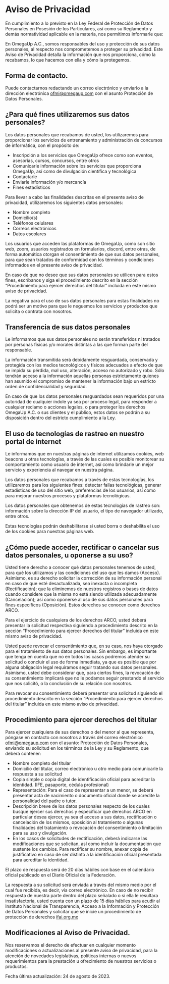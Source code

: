 # Aviso de Privacidad

En cumplimiento a lo previsto en la Ley Federal de Protección de Datos Personales en Posesión de los Particulares, así como su Reglamento y demás normatividad aplicable en la materia, nos permitimos informarle que:

En OmegaUp A.C., somos responsables del uso y protección de sus datos personales, al respecto nos comprometemos a proteger su privacidad. Este Aviso de Privacidad detalla la información que nos proporciona, cómo la recabamos, lo que hacemos con ella y cómo la protegemos.

## Forma de contacto.

Puede contactarnos redactando un correo electrónico y enviarlo a la dirección electrónica [ofmi@omegaup.com](mailto:ofmi@omegaup.com) con el asunto Protección de Datos Personales.

## ¿Para qué fines utilizaremos sus datos personales?

Los datos personales que recabamos de usted, los utilizaremos para proporcionar los servicios de entrenamiento y administración de concursos de informática, con el propósito de:

- Inscripción a los servicios que OmegaUp ofrece como son eventos, asesorías, cursos, concursos, entre otros
- Comunicarle información sobre los servicios que proporciona OmegaUp, así como de divulgación científica y tecnológica
- Contactarle
- Enviarle información y/o mercancía
- Fines estadísticos

Para llevar a cabo las finalidades descritas en el presente aviso de privacidad, utilizaremos los siguientes datos personales:

- Nombre completo
- Domicilio(s)
- Teléfonos celulares
- Correos electrónicos
- Datos escolares

Los usuarios que acceden las plataformas de OmegaUp, como son sitio web, zoom, usuarios registrados en formularios, discord, entre otras, de forma automática otorgan el consentimiento de que sus datos personales, para que sean tratados de conformidad con los términos y condiciones informados en el presente aviso de privacidad.

En caso de que no desee que sus datos personales se utilicen para estos fines, escríbanos y siga el procedimiento descrito en la sección “Procedimiento para ejercer derechos del titular” incluida en este mismo aviso de privacidad.

La negativa para el uso de sus datos personales para estas finalidades no podrá ser un motivo para que le neguemos los servicios y productos que solicita o contrata con nosotros.

## Transferencia de sus datos personales

Le informamos que sus datos personales no serán transferidos ni tratados por personas físicas y/o morales distintas a las que forman parte del responsable.

La información transmitida será debidamente resguardada, conservada y protegida con los medios tecnológicos y físicos adecuados a efecto de que se impida su pérdida, mal uso, alteración, acceso no autorizado y robo. Sólo tendrán acceso a la información aquellas personas estrictamente quienes han asumido el compromiso de mantener la información bajo un estricto orden de confidencialidad y seguridad.

En caso de que los datos personales resguardados sean requeridos por una autoridad de cualquier índole ya sea por proceso legal, para responder a cualquier reclamo o acciones legales, o para proteger los derechos OmegaUp A.C. o sus clientes y el público, estos datos se podrán a su disposición dentro del estricto cumplimiento a la Ley.

## El uso de tecnologías de rastreo en nuestro portal de internet

Le informamos que en nuestras páginas de internet utilizamos cookies, web beacons u otras tecnologías, a través de las cuales es posible monitorear su comportamiento como usuario de internet, así como brindarle un mejor servicio y experiencia al navegar en nuestra página.

Los datos personales que recabamos a través de estas tecnologías, los utilizaremos para los siguientes fines: detectar fallas tecnológicas, generar estadísticas de uso del sitio web, preferencias de los usuarios, así como para mejorar nuestros procesos y plataformas tecnológicas.

Los datos personales que obtenemos de estas tecnologías de rastreo son: información sobre la dirección IP del usuario, el tipo de navegador utilizado, entre otros.

Estas tecnologías podrán deshabilitarse si usted borra o deshabilita el uso de los cookies para nuestras páginas web.

## ¿Cómo puede acceder, rectificar o cancelar sus datos personales, u oponerse a su uso?

Usted tiene derecho a conocer qué datos personales tenemos de usted, para qué los utilizamos y las condiciones del uso que les damos (Acceso). Asimismo, es su derecho solicitar la corrección de su información personal en caso de que esté desactualizada, sea inexacta o incompleta (Rectificación); que la eliminemos de nuestros registros o bases de datos cuando considere que la misma no está siendo utilizada adecuadamente (Cancelación); así como oponerse al uso de sus datos personales para fines específicos (Oposición). Estos derechos se conocen como derechos ARCO.

Para el ejercicio de cualquiera de los derechos ARCO, usted deberá presentar la solicitud respectiva siguiendo a procedimiento descrito en la sección “Procedimiento para ejercer derechos del titular” incluida en este mismo aviso de privacidad.

Usted puede revocar el consentimiento que, en su caso, nos haya otorgado para el tratamiento de sus datos personales. Sin embargo, es importante que tenga en cuenta que no en todos los casos podremos atender su solicitud o concluir el uso de forma inmediata, ya que es posible que por alguna obligación legal requiramos seguir tratando sus datos personales. Asimismo, usted debe considerar que, para ciertos fines, la revocación de su consentimiento implicará que no le podamos seguir prestando el servicio que nos solicitó, o la conclusión de su relación con nosotros.

Para revocar su consentimiento deberá presentar una solicitud siguiendo el procedimiento descrito en la sección “Procedimiento para ejercer derechos del titular” incluida en este mismo aviso de privacidad.

## Procedimiento para ejercer derechos del titular

Para ejercer cualquiera de sus derechos o del menor al que representa, póngase en contacto con nosotros a través del correo electrónico [ofmi@omegaup.com](mailto:ofmi@omegaup.com) con el asunto: Protección de Datos Personales, enviando su solicitud en los términos de la Ley y su Reglamento, que deberá contener:

- Nombre completo del titular
- Domicilio del titular, correo electrónico u otro medio para comunicarle la respuesta a su solicitud
- Copia simple o copia digital de identificación oficial para acreditar la identidad. (IFE, pasaporte, cédula profesional)
- Representación: Para el caso de representar a un menor, se deberá presentar acta de nacimiento o documento oficial donde se acredite la personalidad del padre o tutor.
- Descripción breve de los datos personales respecto de los cuales busque ejercer sus derechos y especificar qué derechos ARCO en particular desea ejercer, ya sea el acceso a sus datos, rectificación o cancelación de los mismos, oposición al tratamiento o algunas finalidades del tratamiento o revocación del consentimiento o limitación para su uso y divulgación.
- En los casos de solicitudes de rectificación, deberá indicarse las modificaciones que se solicitan, así como incluir la documentación que sustente los cambios. Para rectificar su nombre, anexar copia de justificativo en caso de ser distinto a la identificación oficial presentada para acreditar la identidad.

El plazo de respuesta será de 20 días hábiles con base en el calendario oficial publicado en el Diario Oficial de la Federación.

La respuesta a su solicitud será enviada a través del mismo medio por el cual fue recibida, es decir, vía correo electrónico. En caso de no recibir respuesta de nuestra parte dentro del plazo señalado o si ella le resultara insatisfactoria, usted cuenta con un plazo de 15 días hábiles para acudir al Instituto Nacional de Transparencia, Acceso a la Información y Protección de Datos Personales y solicitar que se inicie un procedimiento de protección de derechos [ifai.org.mx](http://ifai.org.mx/)

## Modificaciones al Aviso de Privacidad.

Nos reservamos el derecho de efectuar en cualquier momento modificaciones o actualizaciones al presente aviso de privacidad, para la atención de novedades legislativas, políticas internas o nuevos requerimientos para la prestación u ofrecimiento de nuestros servicios o productos.

Fecha última actualización: 24 de agosto de 2023.
